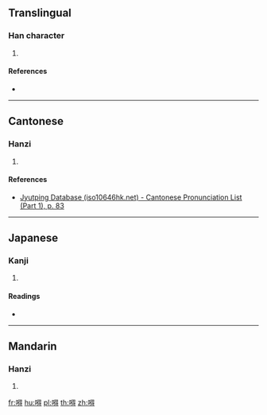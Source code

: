 ==Translingual==

===Han character===
{{Han char|rn=30|rad=口|as=11|sn=14|four=|canj=RHOI|ids=⿰口得}}

# {{defn|Han|sort=口11}}

====References====
* {{Han ref|kx=0206.201|dkj=04229|hdz=10677.110|uh=561A|ud=22042}}

----

==Cantonese==

===Hanzi===
{{yue-hanzi|jyut=[[dak1]]|y=dak1}}

# {{defn|lang=yue|sort=口11}}

====References====
* [http://www.iso10646hk.net/jp/document/download.jsp Jyutping Database (iso10646hk.net) - Cantonese Pronunciation List (Part 1), p. 83]

----

==Japanese==

===Kanji===
{{ja-kanji|grade=|rs=口11}}

# {{defn|lang=ja|sort=口11}}

====Readings====
* {{ja-readings|on=[[とく]] (toku)|kun=}}

----

==Mandarin==

===Hanzi===
{{cmn-hanzi|pin=[[dé]] ([[de2]])|wg=te<sup>2</sup>}}

# {{defn|lang=cmn|sort=口11}}

[[fr:嘚]]
[[hu:嘚]]
[[pl:嘚]]
[[th:嘚]]
[[zh:嘚]]